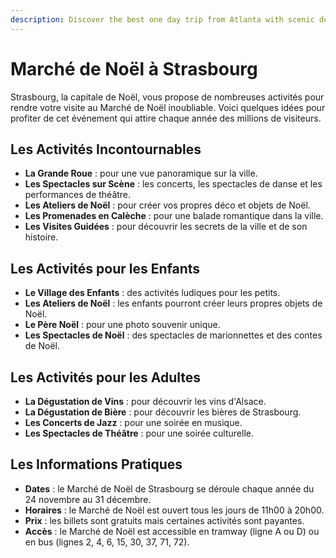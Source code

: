 ```yaml
---
description: Discover the best one day trip from Atlanta with scenic destinations, exciting activities, and top recommendations for a perfect getaway.
---
```


# Marché de Noël à Strasbourg

Strasbourg, la capitale de Noël, vous propose de nombreuses activités pour rendre votre visite au Marché de Noël inoubliable. Voici quelques idées pour profiter de cet événement qui attire chaque année des millions de visiteurs.

## Les Activités Incontournables

- **La Grande Roue** : pour une vue panoramique sur la ville.
- **Les Spectacles sur Scène** : les concerts, les spectacles de danse et les performances de théâtre.
- **Les Ateliers de Noël** : pour créer vos propres déco et objets de Noël.
- **Les Promenades en Calèche** : pour une balade romantique dans la ville.
- **Les Visites Guidées** : pour découvrir les secrets de la ville et de son histoire.

## Les Activités pour les Enfants

- **Le Village des Enfants** : des activités ludiques pour les petits.
- **Les Ateliers de Noël** : les enfants pourront créer leurs propres objets de Noël.
- **Le Père Noël** : pour une photo souvenir unique.
- **Les Spectacles de Noël** : des spectacles de marionnettes et des contes de Noël.

<PromotionSection />

## Les Activités pour les Adultes

- **La Dégustation de Vins** : pour découvrir les vins d'Alsace.
- **La Dégustation de Bière** : pour découvrir les bières de Strasbourg.
- **Les Concerts de Jazz** : pour une soirée en musique.
- **Les Spectacles de Théâtre** : pour une soirée culturelle.

## Les Informations Pratiques

- **Dates** : le Marché de Noël de Strasbourg se déroule chaque année du 24 novembre au 31 décembre.
- **Horaires** : le Marché de Noël est ouvert tous les jours de 11h00 à 20h00.
- **Prix** : les billets sont gratuits mais certaines activités sont payantes.
- **Accès** : le Marché de Noël est accessible en tramway (ligne A ou D) ou en bus (lignes 2, 4, 6, 15, 30, 37, 71, 72).
